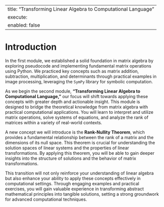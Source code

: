 
---
title: "Transforming Linear Algebra to Computational Language"
execute: 
  enabled: false
---
# Introduction 

In the first module, we established a solid foundation in matrix algebra by exploring pseudocode and implementing fundamental matrix operations using Python. We practiced key concepts such as matrix addition, subtraction, multiplication, and determinants through practical examples in image processing, leveraging the `SymPy` library for symbolic computation.

As we begin the second module, **"Transforming Linear Algebra to Computational Language,"** our focus will shift towards applying these concepts with greater depth and actionable insight. This module is designed to bridge the theoretical knowledge from matrix algebra with practical computational applications. You will learn to interpret and utilize matrix operations, solve systems of equations, and analyze the rank of matrices within a variety of real-world contexts.

A new concept we will introduce is the **Rank-Nullity Theorem**, which provides a fundamental relationship between the rank of a matrix and the dimensions of its null space. This theorem is crucial for understanding the solution spaces of linear systems and the properties of linear transformations. By applying this theorem, you will be able to gain deeper insights into the structure of solutions and the behavior of matrix transformations.

This transition will not only reinforce your understanding of linear algebra but also enhance your ability to apply these concepts effectively in computational settings. Through engaging examples and practical exercises, you will gain valuable experience in transforming abstract mathematical principles into tangible solutions, setting a strong groundwork for advanced computational techniques.
